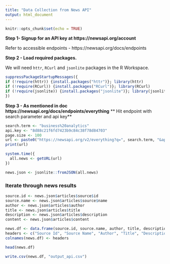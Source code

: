 ```yaml
---
title: "Data Collection from News API"
output: html_document
---
```


```r
knitr::opts_chunk$set(echo = TRUE)
```

**Step 1- Signup for an API key at https://newsapi.org/account**  

Refer to accessible endpoints - https://newsapi.org/docs/endpoints

**Step 2 - Load required packages.**   

We will need `httr`, `RCurl` and `jsonlite` packages in the R Workspace. 

```r
suppressPackageStartupMessages({
if (!require(httr)) {install.packages("httr")}; library(httr)
if (!require(RCurl)) {install.packages("RCurl")}; library(RCurl)
if (!require(jsonlite)) {install.packages("jsonlite")}; library(jsonlite)
})

```

**Step 3 - As mentioned in doc https://newsapi.org/docs/endpoints/everything**
** Hit endpoint with search parameter and api key**

```r

search.term <- "business%20analytics"
api.key <- "8d88c21f6fd7423b9c84c38f78d84703"
page.size <- 100
url <- paste0("https://newsapi.org/v2/everything?q=", search.term, "&apiKey=", api.key, "&pageSize=", page.size)
print(url)

system.time({
  all.news <- getURL(url) 
})

news.json <- jsonlite::fromJSON(all.news)

```

### Iterate through news results

```r

source.id <- news.json$articles$source$id
source.name <- news.json$articles$source$name
author <- news.json$articles$author
title <- news.json$articles$title
description <- news.json$articles$description
content <- news.json$articles$content

news.df <- data.frame(source.id, source.name, author, title, description, content)
headers <- c("Source Id", "Source Name", "Author", "Title", "Description", "Content")
colnames(news.df) <- headers

head(news.df)

```

```r
write.csv(news.df, "output_api.csv")
```

